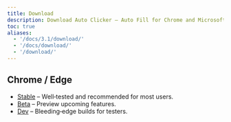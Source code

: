 ```yaml
---
title: Download
description: Download Auto Clicker – Auto Fill for Chrome and Microsoft Edge
toc: true
aliases:
  - '/docs/3.1/download/'
  - '/docs/download/'
  - '/download/'
---
```


## Chrome / Edge

- [Stable]([[config:download.stable]]) – Well‑tested and recommended for most users.
- [Beta]([[config:download.beta]]) – Preview upcoming features.
- [Dev]([[config:download.dev]]) – Bleeding‑edge builds for testers.
